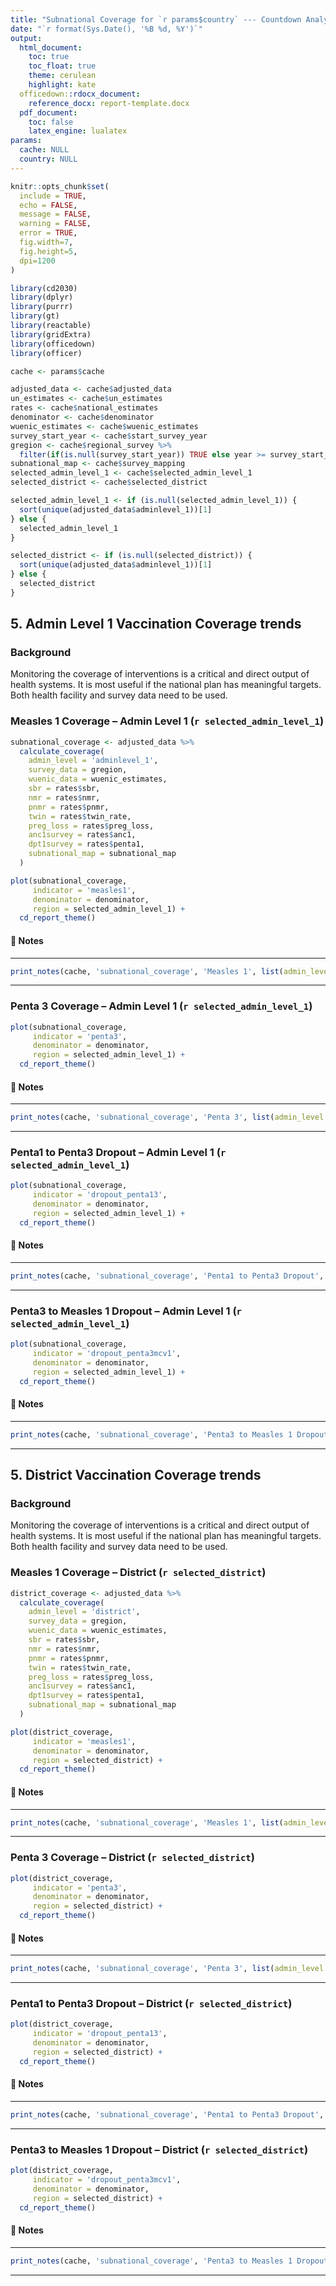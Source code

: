 ```yaml
---
title: "Subnational Coverage for `r params$country` --- Countdown Analysis"
date: "`r format(Sys.Date(), '%B %d, %Y')`"
output: 
  html_document:
    toc: true
    toc_float: true
    theme: cerulean
    highlight: kate
  officedown::rdocx_document:
    reference_docx: report-template.docx
  pdf_document:
    toc: false
    latex_engine: lualatex
params:
  cache: NULL
  country: NULL
---
```


```r
knitr::opts_chunk$set(
  include = TRUE,
  echo = FALSE,
  message = FALSE,
  warning = FALSE,
  error = TRUE,
  fig.width=7, 
  fig.height=5, 
  dpi=1200
)

library(cd2030)
library(dplyr)
library(purrr)
library(gt)
library(reactable)
library(gridExtra)
library(officedown)
library(officer)

cache <- params$cache

adjusted_data <- cache$adjusted_data
un_estimates <- cache$un_estimates
rates <- cache$national_estimates
denominator <- cache$denominator
wuenic_estimates <- cache$wuenic_estimates
survey_start_year <- cache$start_survey_year
gregion <- cache$regional_survey %>% 
  filter(if(is.null(survey_start_year)) TRUE else year >= survey_start_year)
subnational_map <- cache$survey_mapping
selected_admin_level_1 <- cache$selected_admin_level_1
selected_district <- cache$selected_district

selected_admin_level_1 <- if (is.null(selected_admin_level_1)) {
  sort(unique(adjusted_data$adminlevel_1))[1]
} else {
  selected_admin_level_1
}

selected_district <- if (is.null(selected_district)) {
  sort(unique(adjusted_data$adminlevel_1))[1]
} else {
  selected_district
}
```

## 5. Admin Level 1 Vaccination Coverage trends {-}

### Background

Monitoring the coverage of interventions is a critical and direct output of health 
systems. It is most useful if the national plan has meaningful targets. Both health 
facility and survey data need to be used.

### Measles 1 Coverage -- Admin Level 1 (`r selected_admin_level_1`)

```r
subnational_coverage <- adjusted_data %>%
  calculate_coverage(
    admin_level = 'adminlevel_1',
    survey_data = gregion,
    wuenic_data = wuenic_estimates,
    sbr = rates$sbr,
    nmr = rates$nmr,
    pnmr = rates$pnmr,
    twin = rates$twin_rate,
    preg_loss = rates$preg_loss,
    anc1survey = rates$anc1,
    dpt1survey = rates$penta1,
    subnational_map = subnational_map
  )

plot(subnational_coverage, 
     indicator = 'measles1', 
     denominator = denominator, 
     region = selected_admin_level_1) +
  cd_report_theme()
```

#### 📝 Notes 

::: {custom-style="Style1"}

---

```r
print_notes(cache, 'subnational_coverage', 'Measles 1', list(admin_level = 'adminlevel_1'))
```

---

:::

### Penta 3 Coverage -- Admin Level 1 (`r selected_admin_level_1`)

```r
plot(subnational_coverage, 
     indicator = 'penta3', 
     denominator = denominator, 
     region = selected_admin_level_1) +
  cd_report_theme()
```

#### 📝 Notes 

::: {custom-style="Style1"}

---

```r
print_notes(cache, 'subnational_coverage', 'Penta 3', list(admin_level = 'adminlevel_1'))
```

---

:::

### Penta1 to Penta3 Dropout -- Admin Level 1 (`r selected_admin_level_1`)

```r
plot(subnational_coverage, 
     indicator = 'dropout_penta13', 
     denominator = denominator, 
     region = selected_admin_level_1) +
  cd_report_theme()
```

#### 📝 Notes 

::: {custom-style="Style1"}

---

```r
print_notes(cache, 'subnational_coverage', 'Penta1 to Penta3 Dropout', list(admin_level = 'adminlevel_1'))
```

---

:::

### Penta3 to Measles 1 Dropout -- Admin Level 1 (`r selected_admin_level_1`)

```r
plot(subnational_coverage, 
     indicator = 'dropout_penta3mcv1', 
     denominator = denominator, 
     region = selected_admin_level_1) +
  cd_report_theme()
```

#### 📝 Notes 

::: {custom-style="Style1"}

---

```r
print_notes(cache, 'subnational_coverage', 'Penta3 to Measles 1 Dropout', list(admin_level = 'adminlevel_1'))
```

---

:::


## 5. District Vaccination Coverage trends {-}

### Background

Monitoring the coverage of interventions is a critical and direct output of health 
systems. It is most useful if the national plan has meaningful targets. Both health 
facility and survey data need to be used.

### Measles 1 Coverage -- District (`r selected_district`)

```r
district_coverage <- adjusted_data %>%
  calculate_coverage(
    admin_level = 'district',
    survey_data = gregion,
    wuenic_data = wuenic_estimates,
    sbr = rates$sbr,
    nmr = rates$nmr,
    pnmr = rates$pnmr,
    twin = rates$twin_rate,
    preg_loss = rates$preg_loss,
    anc1survey = rates$anc1,
    dpt1survey = rates$penta1,
    subnational_map = subnational_map
  )

plot(district_coverage, 
     indicator = 'measles1', 
     denominator = denominator, 
     region = selected_district) +
  cd_report_theme()
```

#### 📝 Notes 

::: {custom-style="Style1"}

---

```r
print_notes(cache, 'subnational_coverage', 'Measles 1', list(admin_level = 'district'))
```

---

:::

### Penta 3 Coverage -- District (`r selected_district`)

```r
plot(district_coverage, 
     indicator = 'penta3', 
     denominator = denominator, 
     region = selected_district) +
  cd_report_theme()
```

#### 📝 Notes 

::: {custom-style="Style1"}

---

```r
print_notes(cache, 'subnational_coverage', 'Penta 3', list(admin_level = 'district'))
```

---

:::

### Penta1 to Penta3 Dropout -- District (`r selected_district`)

```r
plot(district_coverage, 
     indicator = 'dropout_penta13', 
     denominator = denominator, 
     region = selected_district) +
  cd_report_theme()
```

#### 📝 Notes 

::: {custom-style="Style1"}

---

```r
print_notes(cache, 'subnational_coverage', 'Penta1 to Penta3 Dropout', list(admin_level = 'district'))
```

---

:::

### Penta3 to Measles 1 Dropout -- District (`r selected_district`)

```r
plot(district_coverage, 
     indicator = 'dropout_penta3mcv1', 
     denominator = denominator, 
     region = selected_district) +
  cd_report_theme()
```

#### 📝 Notes 

::: {custom-style="Style1"}

---

```r
print_notes(cache, 'subnational_coverage', 'Penta3 to Measles 1 Dropout', list(admin_level = 'district'))
```

---

:::
